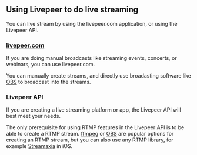 
<DocsLayout>

## Using Livepeer to do live streaming

You can live stream by using the livepeer.com application, or using the Livepeer API.

### [livepeer.com](/docs/livepeer-dot-com/create-a-stream)

If you are doing manual broadcasts like streaming events, concerts, or webinars, you can use livepeer.com.  

You can manually create streams, and directly use broadasting software like [OBS](https://obsproject.com/) to broadcast into the streams.


### Livepeer API

If you are creating a live streaming platform or app, the Livepeer API will best meet your needs.

The only prerequisite for using RTMP features in the Livepeer API is to be able to create a RTMP stream. [ffmpeg](https://ffmpeg.org/) or [OBS](https://obsproject.com/) are popular options for creating an RTMP stream, but you can also use any RTMP library, for example [Streamaxia](https://www.streamaxia.com/) in iOS.

</DocsLayout>